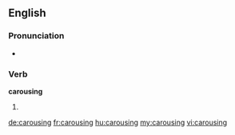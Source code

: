 
==English==

===Pronunciation===
* {{rhymes|aʊzɪŋ}}

===Verb===
'''carousing'''

# {{present participle of|carouse}}

[[de:carousing]]
[[fr:carousing]]
[[hu:carousing]]
[[my:carousing]]
[[vi:carousing]]